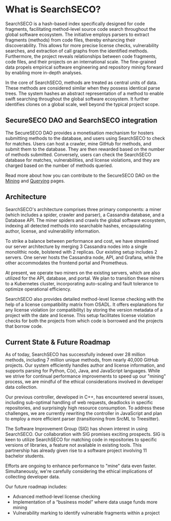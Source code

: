 # What is SearchSECO?

SearchSECO is a hash-based index specifically designed for code fragments, facilitating
method-level source code search throughout the global software ecosystem. The initiative
employs parsers to extract fragments (methods) from code files, thereby enhancing
their discoverability. This allows for more precise license checks, vulnerability
searches, and extraction of call graphs from the identified methods. Furthermore,
the project reveals relationships between code fragments, code files, and their
projects on an international scale. The fine-grained data propels empirical
software engineering and repository mining forward by enabling more in-depth analyses.

In the core of SearchSECO, methods are treated as central units of data. These 
methods are considered similar when they possess identical parse trees. The 
system hashes an abstract representation of a method to enable swift searching 
throughout the global software ecosystem. It further identifies clones on a global 
scale, well beyond the typical project scope.

## SecureSECO DAO and SearchSECO integration

The SecureSECO DAO provides a monetisation mechanism for hosters submitting methods
to the database, and users using SearchSECO to check for matches.
Users can host a crawler, mine GitHub for methods, and submit them to the database.
They are then rewarded based on the number of methods submitted. Conversely, users
can check the SearchSECO database for matches, vulnerabilities, and license violations,
and they are charged based on the number of methods queried.

Read more about how you can contribute to the SecureSECO DAO on the [Mining](/searchseco-integration/mining)
and [Querying](/searchseco-integration/querying) pages.

## Architecture

SearchSECO's architecture comprises three primary components: a miner
(which includes a spider, crawler and parser), a Cassandra database, and a Database API.
The miner spiders and crawls the global software ecosystem, indexing all detected
methods into searchable hashes, encapsulating author, license, and vulnerability information.

To strike a balance between performance and cost, we have streamlined our server architecture 
by merging 3 Cassandra nodes into a single monolithic node, bolstered with 2 replicas. 
Our existing setup includes 2 servers. One server hosts the Cassandra node, API, and Grafana, 
while the other accommodates the frontend portal and Prometheus.

At present, we operate two miners on the existing servers, which are also utilized 
for the API, database, and portal. We plan to transition these miners to a Kubernetes 
cluster, incorporating auto-scaling and fault tolerance to optimize operational efficiency.

SearchSECO also provides detailed method-level license checking with the help of 
a license compatibility matrix from OSADL. It offers explanations for any license 
violation (or compatibility) by storing the version metadata of a project with the 
date and license. This setup facilitates license violation checks for both the projects 
from which code is borrowed and the projects that borrow code.

## Current State & Future Roadmap

As of today, SearchSECO has successfully indexed over 28 million methods, including 
7 million unique methods, from nearly 40,000 GitHub projects. Our system efficiently 
handles author and license information, and supports parsing for Python, C(x), Java, 
and JavaScript languages. While we strive for continual performance improvements to 
speed up our "mining" process, we are mindful of the ethical considerations involved 
in developer data collection.

Our previous controller, developed in C++, has encountered several issues, including 
sub-optimal handling of web requests, deadlocks in specific repositories, and 
surprisingly high resource consumption. To address these challenges, we are currently 
rewriting the controller in JavaScript and plan to employ a more efficient parser 
(transitioning from SrcML to Treesitter).

The Software Improvement Group (SIG) has shown interest in using SearchSECO. Our 
collaboration with SIG promises exciting prospects. SIG is keen to utilize 
SearchSECO for matching code in repositories to specific versions of libraries, 
a feature not available in existing tools. This partnership has already given rise 
to a software project involving 11 bachelor students.

Efforts are ongoing to enhance performance to "mine" data even faster. Simultaneously, 
we're carefully considering the ethical implications of collecting developer data.

Our future roadmap includes:
- Advanced method-level license checking
- Implementation of a “business model” where data usage funds more mining
- Vulnerability marking to identify vulnerable fragments within a project
